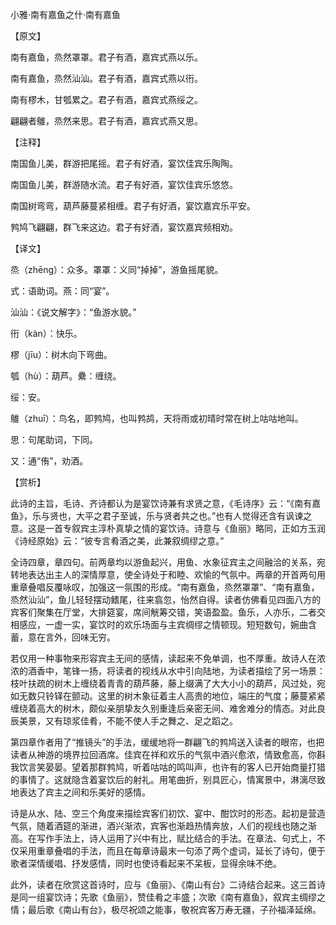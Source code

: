 

小雅·南有嘉鱼之什·南有嘉鱼

【原文】

南有嘉鱼，烝然罩罩。君子有酒，嘉宾式燕以乐。

南有嘉鱼，烝然汕汕。君子有酒，嘉宾式燕以衎。

南有樛木，甘瓠累之。君子有酒，嘉宾式燕绥之。

翩翩者鵻，烝然来思。君子有酒，嘉宾式燕又思。

【注释】

南国鱼儿美，群游把尾摇。君子有好酒，宴饮佳宾乐陶陶。

南国鱼儿美，群游随水流。君子有好酒，宴饮佳宾乐悠悠。

南国树弯弯，葫芦藤蔓紧相缠。君子有好酒，宴饮嘉宾乐平安。

鹁鸠飞翩翩，群飞来这边。君子有好酒，宴饮嘉宾频相劝。

【译文】

烝（zhēng）：众多。罩罩：义同“掉掉”，游鱼摇尾貌。

式：语助词。燕：同“宴”。

汕汕：《说文解字》：“鱼游水貌。”

衎（kàn）：快乐。

樛（jīu）：树木向下弯曲。

瓠（hù）：葫芦。纍：缠绕。

绥：安。

鵻（zhuī）：鸟名，即鹁鸠，也叫鹁鸪，天将雨或初晴时常在树上咕咕地叫。

思：句尾助词，下同。

又：通“侑”，劝酒。

【赏析】

此诗的主旨，毛诗、齐诗都认为是宴饮诗兼有求贤之意，《毛诗序》云：“《南有嘉鱼》，乐与贤也，大平之君子至诚，乐与贤者共之也。”也有人觉得还含有讽谏之意。这是一首专叙宾主淳朴真挚之情的宴饮诗。诗意与《鱼丽》略同，正如方玉润《诗经原始》云：“彼专言肴酒之美，此兼叙绸缪之意。”

全诗四章，章四句。前两章均以游鱼起兴，用鱼、水象征宾主之间融洽的关系，宛转地表达出主人的深情厚意，使全诗处于和睦、欢愉的气氛中。两章的开首两句用重章叠唱反覆咏叹，加强这一氛围的形成。“南有嘉鱼，烝然罩罩”、“南有嘉鱼，烝然汕汕”，鱼儿轻轻摆动鳍尾，往来翕忽，怡然自得。读者仿佛看见四面八方的宾客们聚集在厅堂，大排筵宴，席间觥筹交错，笑语盈盈。鱼乐，人亦乐，二者交相感应，一虚一实，宴饮时的欢乐场面与主宾绸缪之情顿现。短短数句，婉曲含蓄，意在言外，回味无穷。

若仅用一种事物来形容宾主无间的感情，读起来不免单调，也不厚重。故诗人在浓浓的酒香中，笔锋一扬，将读者的视线从水中引向陆地，为读者描绘了另一场景：枝叶扶疏的树木上缠绕着青青的葫芦藤，藤上缀满了大大小小的葫芦，风过处，宛如无数只铃铎在颤动。这里的树木象征着主人高贵的地位，端庄的气度；藤蔓紧紧缠绕着高大的树木，颇似亲朋挚友久别重逢后亲密无间、难舍难分的情态。对此良辰美景，又有琼浆佳肴，不能不使人手之舞之、足之蹈之。

第四章作者用了“推镜头”的手法，缓缓地将一群翩飞的鹁鸠送入读者的眼帘，也把读者从神游的境界拉回酒席。佳宾在祥和欢乐的气氛中酒兴愈浓，情致愈高，你斟我饮言笑晏晏。望着那群鹁鸠，听着咕咕的鸣叫声，也许有的客人已开始商量打猎的事情了。这就隐含着宴饮后的射礼。用笔曲折，别具匠心，情寓景中，淋漓尽致地表达了宾主之间和乐美好的感情。

诗是从水、陆、空三个角度来描绘宾客们初饮、宴中、酣饮时的形态。起初是营造气氛，随着酒筵的渐进，酒兴渐浓，宾客也渐趋热情奔放，人们的视线也随之渐高。在写作手法上，诗人运用了兴中有比，赋比结合的手法。在章法、句式上，不仅采用重章叠唱的手法，而且在每章诗最末一句添了两个虚词，延长了诗句，便于歌者深情缓唱、抒发感情，同时也使诗看起来不呆板，显得余味不绝。

此外，读者在欣赏这首诗时，应与《鱼丽》、《南山有台》二诗结合起来。这三首诗是同一组宴饮诗；先歌《鱼丽》，赞佳肴之丰盛；次歌《南有嘉鱼》，叙宾主绸缪之情；最后歌《南山有台》，极尽祝颂之能事，敬祝宾客万寿无疆，子孙福泽延绵。

